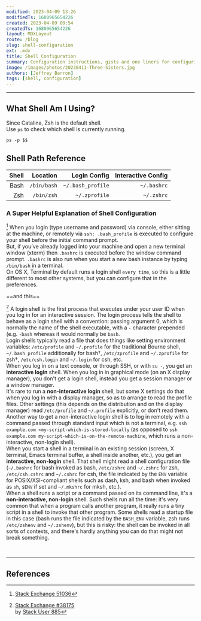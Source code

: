 ```yaml
---
modified: 2023-04-09 13:26
modifiedTs: 1680965654226  
created: 2023-04-09 00:54
createdTs: 1680965654226  
layout: MDXLayout  
route: /blog  
slug: shell-configuration
ext: .mdx
title: Shell Configuration  
summary: Configuration instructions, gists and one liners for configuring the shell
image: /images/photos/20230411-Three-Sisters.jpg
authors: [Jeffrey Barron] 
tags: [shell, configuration] 
---
```


---

## What Shell Am I Using?

Since Catalina, Zsh is the default shell.  
Use `ps` to check which shell is currently running.

```shell
ps -p $$
```

## Shell Path Reference

| Shell |    Location |      Login Config | Interactive Config |
| ----: | ----------: | ----------------: | -----------------: |
|  Bash | `/bin/bash` | `~/.bash_profile` |        `~/.bashrc` |
|   Zsh |  `/bin/zsh` |     `~/.zprofile` |         `~/.zshrc` |

### A Super Helpful Explanation of Shell Configuration

[^1] When you login (type username and password) via console, either sitting at the machine, or remotely via `ssh: .bash_profile` is executed to configure your shell before the initial command prompt.  
But, if you’ve already logged into your machine and open a new terminal window (xterm) then `.bashrc` is executed before the window command prompt. `.bashrc` is also run when you start a new bash instance by typing `/bin/bash` in a terminal.  
On OS X, Terminal by default runs a login shell `every time`, so this is a little different to most other systems, but you can configure that in the preferences.

==and this==

[^2] A login shell is the first process that executes under your user ID when you log in for an interactive session. The login process tells the shell to behave as a login shell with a convention: passing argument 0, which is normally the name of the shell executable, with a `-` character prepended (e.g. `-bash` whereas it would normally be `bash`.  
Login shells typically read a file that does things like setting environment variables: `/etc/profile` and `~/.profile` for the traditional Bourne shell, `~/.bash_profile` additionally for bash†, `/etc/zprofile` and `~/.zprofile` for zsh†, `/etc/csh.login` and `~/.login` for csh, etc.  
When you log in on a text console, or through SSH, or with `su -`, you get an __interactive login__ shell. When you log in in graphical mode (on an X display manager), you don't get a login shell, instead you get a session manager or a window manager.  
It's rare to run a __non-interactive login__ shell, but some X settings do that when you log in with a display manager, so as to arrange to read the profile files. Other settings (this depends on the distribution and on the display manager) read `/etc/profile` and `~/.profile` explicitly, or don't read them. Another way to get a non-interactive login shell is to log in remotely with a command passed through standard input which is not a terminal, e.g. `ssh example.com <my-script-which-is-stored-locally` (as opposed to `ssh example.com my-script-which-is-on-the-remote-machine`, which runs a non-interactive, non-login shell).  
When you start a shell in a terminal in an existing session (screen, X terminal, Emacs terminal buffer, a shell inside another, etc.), you get an __interactive, non-login__ shell. That shell might read a shell configuration file (`~/.bashrc` for bash invoked as bash, `/etc/zshrc` and `~/.zshrc` for zsh, `/etc/csh.cshrc` and `~/.cshrc` for csh, the file indicated by the `ENV` variable for POSIX/XSI-compliant shells such as dash, ksh, and bash when invoked as `sh`, `$ENV` if set and `~/.mkshrc` for mksh, etc.).  
When a shell runs a script or a command passed on its command line, it's a __non-interactive, non-login__ shell. Such shells run all the time: it's very common that when a program calls another program, it really runs a tiny script in a shell to invoke that other program. Some shells read a startup file in this case (bash runs the file indicated by the `BASH_ENV` variable, zsh runs `/etc/zshenv` and `~/.zshenv`), but this is risky: the shell can be invoked in all sorts of contexts, and there's hardly anything you can do that might not break something.

<br /><hr />

## References

[^1]: [Stack Exchange 51036](https://apple.stackexchange.com/questions/51036/what-is-the-difference-between-bash-profile-and-bashrc/51038#51038)

[^2]:  

    [Stack Exchange #38175](https://unix.stackexchange.com/questions/38175/difference-between-login-shell-and-non-login-shell/46856#46856)  
    by [Stack User 885](https://unix.stackexchange.com/users/885/gilles-so-stop-being-evil)
